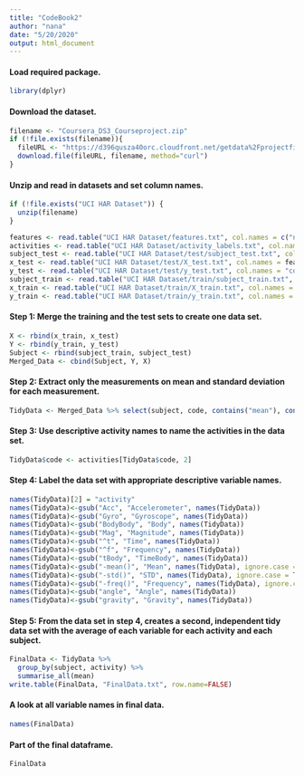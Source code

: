 ```yaml
---
title: "CodeBook2"
author: "nana"
date: "5/20/2020"
output: html_document
---
```


#### Load required package.
```r
library(dplyr)
```

#### Download the dataset.
```r
filename <- "Coursera_DS3_Courseproject.zip"
if (!file.exists(filename)){
  fileURL <- "https://d396qusza40orc.cloudfront.net/getdata%2Fprojectfiles%2FUCI%20HAR%20Dataset.zip"
  download.file(fileURL, filename, method="curl")
}  
```

#### Unzip and read in datasets and set column names.
```r
if (!file.exists("UCI HAR Dataset")) { 
  unzip(filename) 
}

features <- read.table("UCI HAR Dataset/features.txt", col.names = c("n","functions"))
activities <- read.table("UCI HAR Dataset/activity_labels.txt", col.names = c("code", "activity"))
subject_test <- read.table("UCI HAR Dataset/test/subject_test.txt", col.names = "subject")
x_test <- read.table("UCI HAR Dataset/test/X_test.txt", col.names = features$functions)
y_test <- read.table("UCI HAR Dataset/test/y_test.txt", col.names = "code")
subject_train <- read.table("UCI HAR Dataset/train/subject_train.txt", col.names = "subject")
x_train <- read.table("UCI HAR Dataset/train/X_train.txt", col.names = features$functions)
y_train <- read.table("UCI HAR Dataset/train/y_train.txt", col.names = "code")
```

#### Step 1: Merge the training and the test sets to create one data set.
```r
X <- rbind(x_train, x_test)
Y <- rbind(y_train, y_test)
Subject <- rbind(subject_train, subject_test)
Merged_Data <- cbind(Subject, Y, X)
```

#### Step 2: Extract only the measurements on mean and standard deviation for each measurement.
```r
TidyData <- Merged_Data %>% select(subject, code, contains("mean"), contains("std"))
```

#### Step 3: Use descriptive activity names to name the activities in the data set.
```r
TidyData$code <- activities[TidyData$code, 2]
```

#### Step 4: Label the data set with appropriate descriptive variable names.
```r
names(TidyData)[2] = "activity"
names(TidyData)<-gsub("Acc", "Accelerometer", names(TidyData))
names(TidyData)<-gsub("Gyro", "Gyroscope", names(TidyData))
names(TidyData)<-gsub("BodyBody", "Body", names(TidyData))
names(TidyData)<-gsub("Mag", "Magnitude", names(TidyData))
names(TidyData)<-gsub("^t", "Time", names(TidyData))
names(TidyData)<-gsub("^f", "Frequency", names(TidyData))
names(TidyData)<-gsub("tBody", "TimeBody", names(TidyData))
names(TidyData)<-gsub("-mean()", "Mean", names(TidyData), ignore.case = TRUE)
names(TidyData)<-gsub("-std()", "STD", names(TidyData), ignore.case = TRUE)
names(TidyData)<-gsub("-freq()", "Frequency", names(TidyData), ignore.case = TRUE)
names(TidyData)<-gsub("angle", "Angle", names(TidyData))
names(TidyData)<-gsub("gravity", "Gravity", names(TidyData))
```

#### Step 5: From the data set in step 4, creates a second, independent tidy data set with the average of each variable for each activity and each subject.
```r
FinalData <- TidyData %>%
  group_by(subject, activity) %>%
  summarise_all(mean)
write.table(FinalData, "FinalData.txt", row.name=FALSE)
```

#### A look at all variable names in final data.
```r
names(FinalData)
```

#### Part of the final dataframe.
```r
FinalData
```